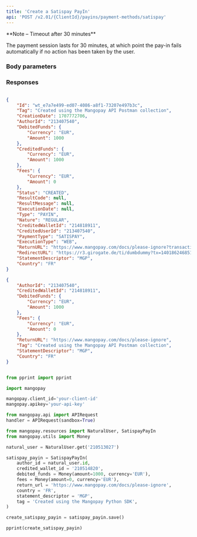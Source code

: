 ```yaml
---
title: 'Create a Satispay PayIn'  
api: 'POST /v2.01/{ClientId}/payins/payment-methods/satispay'  
---
```


  

<Note>  
**Note – Timeout after 30 minutes** 
  
The payment session lasts for 30 minutes, at which point the pay-in fails automatically if no action has been taken by the user.  
</Note>  

### Body parameters  

<AuthorId />  

<CreditedWalletId />  

<DebitedFunds2 />  

<Fees1 />  

<ReturnURL />  

<Tag />  

<StatementDescriptor />  

<Country3 />  

<ProfilingAttemptReference />  

### Responses  

<AccordionGroup><Accordion title="200 - Created">  

<IdResponse />  

<TagResponse />  

<CreationDateResponse />  

<AuthorIdResponse />  

<DebitedFunds2Response />  

<CreditedFunds2Response />  

<Fees1Response />  

<Status2Response />  

<ResultCodeResponse />  

<ResultMessageResponse />  

<ExecutionDateResponse />  

<TypeResponse />  

<NatureResponse />  

<CreditedWalletIdResponse />  

<CreditedUserIdResponse />  

<PaymentType7Response />  

<ExecutionTypeResponse />  

<ReturnURLResponse />  

<StatementDescriptorResponse />  

<Country3Response /></Accordion></AccordionGroup>  

<ResponseExample>  

```json 200 - Created  

{
    "Id": "wt_e7a7e499-ed07-4086-a8f1-73207e497b3c",
    "Tag": "Created using the Mangopay API Postman collection",
    "CreationDate": 1707772706,
    "AuthorId": "213407540",
    "DebitedFunds": {
        "Currency": "EUR",
        "Amount": 1000
    },
    "CreditedFunds": {
        "Currency": "EUR",
        "Amount": 1000
    },
    "Fees": {
        "Currency": "EUR",
        "Amount": 0
    },
    "Status": "CREATED",
    "ResultCode": null,
    "ResultMessage": null,
    "ExecutionDate": null,
    "Type": "PAYIN",
    "Nature": "REGULAR",
    "CreditedWalletId": "214818911",
    "CreditedUserId": "213407540",
    "PaymentType": "SATISPAY",
    "ExecutionType": "WEB",
    "ReturnURL": "https://www.mangopay.com/docs/please-ignore?transactionId=wt_e7a7e499-ed07-4086-a8f1-73207e497b3c",
    "RedirectURL": "https://r3.girogate.de/ti/dumbdummy?tx=140186246851&rs=pJm8rdr5445tSOGD5vWL5HPkSDbt7wYR&cs=3726012989f6fc7cbefca757f6f109dc4b06fdf17c29a48c9c88abf1ab5c22f7",
    "StatementDescriptor": "MGP",
    "Country": "FR"
}  
 ```  

</ResponseExample>  

<RequestExample>  
  
```json REST  
{
    "AuthorId": "213407540",
    "CreditedWalletId": "214818911",
    "DebitedFunds": {
        "Currency": "EUR",
        "Amount": 1000
    },
    "Fees": {
        "Currency": "EUR",
        "Amount": 0
    },
    "ReturnURL": "https://www.mangopay.com/docs/please-ignore",
    "Tag": "Created using the Mangopay API Postman collection",
    "StatementDescriptor": "MGP",
    "Country": "FR"
}  
```  

  
```python Python  

from pprint import pprint

import mangopay

mangopay.client_id='your-client-id'
mangopay.apikey='your-api-key'

from mangopay.api import APIRequest
handler = APIRequest(sandbox=True)

from mangopay.resources import NaturalUser, SatispayPayIn
from mangopay.utils import Money

natural_user = NaturalUser.get('210513027')

satispay_payin = SatispayPayIn(
    author_id = natural_user.id,
    credited_wallet_id = '210514820',
    debited_funds = Money(amount=1000, currency='EUR'),
    fees = Money(amount=0, currency='EUR'),
    return_url = 'https://www.mangopay.com/docs/please-ignore',
    country = 'FR',
    statement_descriptor = 'MGP',
    tag = 'Created using the Mangopay Python SDK',
)

create_satispay_payin = satispay_payin.save()

pprint(create_satispay_payin)  
```  

  
</RequestExample>